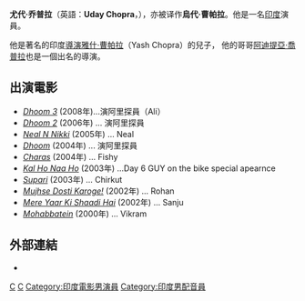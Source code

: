 {{艺人
| 姓名     = 尤代·乔普拉
| 類型     = 男演員
| 圖片     = Uday Chopra launch 'YOMICS' 07.jpg
| 圖片尺寸 = 
| 綽號     = 
| 國籍     = {{IND}}
| birthname = 
| 出生日期 = {{birth date and age|1973|1|5}}
| 出生地點 = {{IND}}[[孟买|孟买]]
| 職業     = [[演員|演員]]
| 語言     = 
| 教育程度 = 
| 宗教信仰 = 
| 配偶     = 
| 伴侶     = 
| 兒女     = 
| 父母     = 
| 亲属     = [[阿迪提亞·喬普拉|阿迪提亞·喬普拉]]
| 出道作   = 
| 出道日期 = 
| 代表作   =  
| 活躍年代 = 1992年至今
| 網站     = 
| IMDb    = 
| 現任成員 = 
| 過往成員 = 
| filmfareawards= 
}}

'''尤代·乔普拉'''（英語：'''Uday Chopra'''，{{bd|1973年|3月5日}}），亦被译作'''烏代·曹帕拉'''。他是一名[[印度|印度]]演員。

他是著名的印度[[導演|導演]][[雅什·曹帕拉|雅什·曹帕拉]]（Yash Chopra）的兒子，<!-- He is the son of Yash Chopra (legendary director and producer) and brother of Aditya Chopra (director of Dilwale Dulhania Le Jayenge and Mohabbatein). He has been assistant director on a number of his father's and brother's movies.
//-->他的哥哥[[阿迪提亞·喬普拉|阿迪提亞·喬普拉]]也是一個出名的導演。

== 出演電影 ==
* ''[[Dhoom_3|Dhoom 3]]'' (2008年)...演阿里探員（Ali）
* ''[[Dhoom_2|Dhoom 2]]'' (2006年) ... 演阿里探員
* ''[[Neal_N_Nikki|Neal N Nikki]]'' (2005年) ... Neal
* ''[[Dhoom|Dhoom]]'' (2004年) ... 演阿里探員
* ''[[Charas|Charas]]'' (2004年) ... Fishy
* ''[[Kal_Ho_Naa_Ho|Kal Ho Naa Ho]]'' (2003年) ...Day 6 GUY on the bike special apearnce
* ''[[Supari|Supari]]'' (2003年) ... Chirkut
* ''[[Mujhse_Dosti_Karoge!|Mujhse Dosti Karoge!]]'' (2002年) ... Rohan
* ''[[Mere_Yaar_Ki_Shaadi_Hai|Mere Yaar Ki Shaadi Hai]]'' (2002年) ... Sanju
* ''[[Mohabbatein|Mohabbatein]]'' (2000年) ... Vikram

== 外部連結 ==
* {{imdb name|id=0159167|name=尤代·乔普拉（Uday Chopra）}}

{{Authority control}}
{{India-bio-stub}}
{{DEFAULTSORT: Chopra}}
[[Category:1973年出生|C]]
[[Category:在世人物|C]]
[[Category:印度電影男演員|Category:印度電影男演員]]
[[Category:印度男配音員|Category:印度男配音員]]